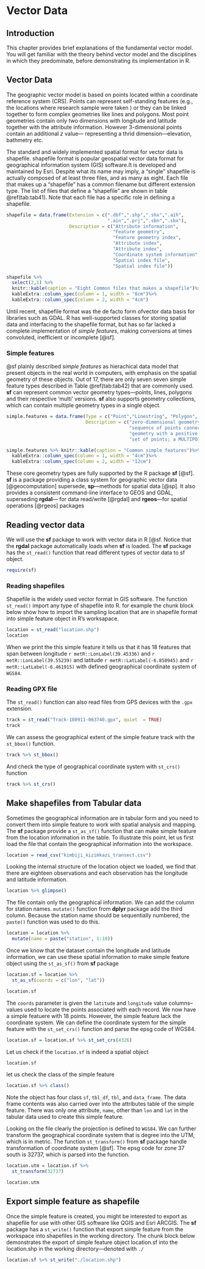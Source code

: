 # Vector Data {#vector}

## Introduction
This chapter provides brief explanations of the fundamental vector model. You will get familiar with the theory behind vector model and the disciplines in which they predominate, before demonstrating its implementation in R.

## Vector Data
The geographic vector model is based on points located within a coordinate reference system (CRS). Points can represent self-standing features (e.g., the locations where research sample were taken ) or they can be linked together to form complex geometries like lines and polygons. Most point geometries contain only two dimensions with longitude and latitude together with the attribute information. However 3-dimensional points contain an additional  $z$ value--- representing  a thrid dimension---elevation, bathmetry etc.

The standard and widely implemented spatial format for vector data is shapefile. shapefile format is popular geospatial vector data format for geographical information system (GIS) software.It is developed and maintained by Esri. Despite what its name may imply, a “single” shapefile is actually composed of at least three files, and as many as eight. Each file that makes up a “shapefile” has a common filename but different extension type. The list of files that define a “shapefile” are shown in table \@ref(tab:tab41). Note that each file has a specific role in defining a shapefile.

```r
shapefile = data.frame(Extension = c(".dbf",".shp",".shx",".aih",
                                     ".ain",".prj",".sbn",".sbx"),
                       Description = c("Attribute information",
                                       "Feature geometry",
                                       "Feature geometry index",
                                       "Attribute index",
                                       "Attribute index",
                                       "Coordinate system information",
                                       "Spatial index file",
                                       "Spatial index file"))

shapefile %>% 
  select(2,1) %>% 
  knitr::kable(caption = "Eight Common files that makes a shapefile")%>%
  kableExtra::column_spec(column = 1, width = "8cm")%>%
  kableExtra::column_spec(column = 2, width = "4cm")
```

Until recent, shapefile format was the de facto form ofvector data basis for libraries such as GDAL. R has well-supported classes for storing spatial data and interfacing to the shapefile format, but has so far lacked a complete implementation of *simple features*, making conversions at times convoluted, inefficient or incomplete [@sf]. 

### Simple features
@sf plainly described *simple features* as hierachical data model that present objects in the real world in computers, with emphasis on the spatial geometry of these objects. Out of 17, there are only seven seven simple feature types described in Table \@ref(tab:tab42) that are commonly used. **sf** can represent common vector geometry types---points, lines, polygons and their respective ‘multi’ versions. **sf** also supports geometry collections, which can contain multiple geometry types in a single object. 

```r
simple.features = data.frame(Type = c("Point","Linestring", "Polygon", "Multipoint", "Multilinestring", "Multipolygon", "Geometrycollection"),
                             Description = c("zero-dimensional geometry containing a single point",
                                             "sequence of points connected by straight, non-self intersecting line pieces; one-dimensional geometry", 
                                             "geometry with a positive area (two-dimensional); sequence of points form a closed, non-self intersecting ring; the first ring denotes the exterior ring, zero or more subsequent rings denote holes in this exterior ring",
                                             "set of points; a MULTIPOINT is simple if no two Points in the MULTIPOINT are equal", "Set of linestrings", "set of polygons", "Set of geometries of any type with exception of geometrycollection"))

simple.features %>% knitr::kable(caption = "Common simple features")%>%
  kableExtra::column_spec(column = 1, width = "4cm")%>%
  kableExtra::column_spec(column = 2, width = "12cm")
```

These core geometry types are fully supported by the R package **sf** [@sf]. **sf** is a package providing a class system for geographic vector data [@geocomputation] supersede, **sp**---methods for spatial data [@sp]. It also provides a consistent command-line interface to GEOS and GDAL, superseding **rgdal**--- for data read/write [@rgdal] and **rgeos**---for spatial operations [@rgeos] packages


## Reading vector data
We will use the **sf** package to work with vector data in R [@sf. Notice that the **rgdal** package automatically loads when **sf** is loaded. The **sf** package has the `st_read()` function that read different types of vector data to sf object. 

```r
require(sf)
```

### Reading shapefiles
Shapefile is the widely used vector format in GIS software. The function `st_read()` import any type of shapefile into R. for example the chunk block below show how to import the sampling location that are in shapefile format into simple feature object in R's worksapace. 

```r

location = st_read("location.shp")
location


```

When we print the this simple feature it tells us that it has 18 features that span between longitude `r metR::LonLabel(39.45336)` and `r metR::LonLabel(39.55239)` and latitude `r metR::LatLabel(-6.850945)` and `r metR::LatLabel(-6.461915)` with defined  geographical coordinate system of `WGS84`. 

### Reading GPX file
The `st_read()` function can also read files from GPS devices with the `.gpx` extension. 

```r
track = st_read("Track-180911-063740.gpx", quiet  = TRUE)
track
```

We can assess the geographical extent of the simple feature track with the `st_bbox()` function. 
```r
track %>% st_bbox()
```

And check the type of geographical coordinate system with `st_crs()` function
```r
track %>% st_crs()
```

## Make shapefiles from Tabular data
Sometimes the geographical information are in tabular form and you need to convert them into simple feature to work with spatial analysis and mapping. The **sf** package provide a `st_as_sf()` function that can make simple feature from the location information in the table. To illustrate this point, let us first load the file that contain the geographical information into the workspace. 


```r
location = read_csv("kimbiji_kizimkazi_transect.csv")
```

Looking the internal structure of the location object we loaded, we find that there are eighteen observations and each observation has the longitude and latitude information.
```r
location %>% glimpse()
```

The file contain only the geographical information. We can add the column for station names. `mutate()` function from **dplyr** package add the third column. Because the  station name should be sequentially numbered, the `paste()` function was used to do this. 
```r
location = location %>% 
  mutate(name = paste("station", 1:18))
```


Once we know that the dataset contain the longitude and latitude information, we can use these spatial information to make simple feature object using the `st_as_sf()` from **sf** package

```r
location.sf = location %>% 
  st_as_sf(coords = c("lon", "lat"))

location.sf
```
The `coords` parameter is given the `latitude` and `longitude` value columns–values used to locate the points associated with each record. We now have a simple featuere with 18 points. However, the simple feature lack the coordinate system. We can define the coordinate system for the simple feature with the `st_set_crs()` function and parse the epsg code of WGS84.

```r
location.sf = location.sf %>% st_set_crs(4326)

```

Let us check if the `location.sf` is indeed a spatial object
```r
location.sf
```
let us check the class of the simple feature
```r
location.sf %>% class()
```

Note the object has four class `sf`, `tbl_df`, `tbl`, and `data_frame`. The data frame contents was also carried over into the attributes table of the simple feature. There was only one attribute, `name`, other than `lon` and `lat` in the tabular data used to create this simple feature. 

Looking on the file clearly the projection is defined to `WGS84`. We can further transform the geographical coordinate system that is degree into the UTM, which is in metric. The function `st_transform()` from **sf** package handle transformation of coordinate system [@sf]. The epsg code for zone 37 south is 32737, which is parsed into the function.

```r
location.utm = location.sf %>% 
  st_transform(32737)

location.utm
```

## Export simple feature as shapefile
Once the simple feature is created, you might be interested to export as shapefile for use with other GIS software like QGIS and Esri ARCGIS. The **sf** package has a `st_write()` function that export simple feature from the workspace into shapefiles in the working directory. The chunk block below demonstrates the export of simple feature object location.sf into the  location.shp in the working directory---denoted with `./`

```r
location.sf %>% st_write("./location.shp")
```





